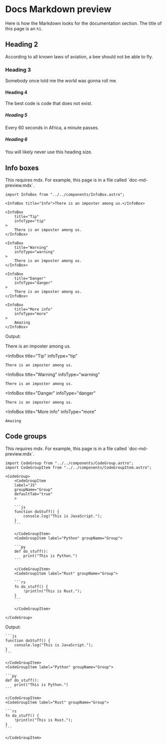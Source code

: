 
# Docs Markdown preview

Here is how the Markdown looks for the documentation section. The title of this page is an `h1`.

## Heading 2

According to all known laws of aviation, a bee should not be able to fly.

### Heading 3

Somebody once told me the world was gonna roll me.

#### Heading 4

The best code is code that does not exist.

##### Heading 5

Every 60 seconds in Africa, a minute passes.

##### Heading 6

You will likely never use this heading size.

## Info boxes

<InfoBox title="Note">
	<p>This requires mdx. For example, this page is in a file called `doc-md-preview.mdx`.</p>
</InfoBox>

```mdx
import InfoBox from "../../components/InfoBox.astro";

<InfoBox title="Info">There is an imposter among us.</InfoBox>

<InfoBox
	title="Tip"
	infoType="tip"
>
	There is an imposter among us.
</InfoBox>

<InfoBox
	title="Warning"
	infoType="warning"
>
	There is an imposter among us.
</InfoBox>

<InfoBox
	title="Danger"
	infoType="danger"
>
	There is an imposter among us.
</InfoBox>

<InfoBox
	title="More info"
	infoType="more"
>
	Amazing
</InfoBox>
```

Output:

<InfoBox title="Info">There is an imposter among us.</InfoBox>

<InfoBox
	title="Tip"
	infoType="tip"
>
	There is an imposter among us.
</InfoBox>

<InfoBox
	title="Warning"
	infoType="warning"
>
	There is an imposter among us.
</InfoBox>

<InfoBox
	title="Danger"
	infoType="danger"
>
	There is an imposter among us.
</InfoBox>

<InfoBox
	title="More info"
	infoType="more"
>
	Amazing
</InfoBox>

## Code groups

<InfoBox title="Note">
	<p>This requires mdx. For example, this page is in a file called `doc-md-preview.mdx`.</p>
</InfoBox>

````mdx
import CodeGroup from "../../components/CodeGroup.astro";
import CodeGroupItem from "../../components/CodeGroupItem.astro";

<CodeGroup>
	<CodeGroupItem
	label="JS"
	groupName="Group"
	defaultTab="true"
	>

    ```js
    function doStuff() {
    	console.log("This is JavaScript.");
    }
    ```

    </CodeGroupItem>
    <CodeGroupItem label="Python" groupName="Group">

    ```py
    def do_stuff():
    	print("This is Python.")
    ```

    </CodeGroupItem>
    <CodeGroupItem label="Rust" groupName="Group">

    ```rs
    fn do_stuff() {
    	!println("This is Rust.");
    }
    ```

    </CodeGroupItem>

</CodeGroup>
````

Output:

<CodeGroup>
	<CodeGroupItem
	label="JS"
	groupName="Group"
	defaultTab="true"
	>

    ```js
    function doStuff() {
    	console.log("This is JavaScript.");
    }
    ```

    </CodeGroupItem>
    <CodeGroupItem label="Python" groupName="Group">

    ```py
    def do_stuff():
    	print("This is Python.")
    ```

    </CodeGroupItem>
    <CodeGroupItem label="Rust" groupName="Group">

    ```rs
    fn do_stuff() {
    	!println("This is Rust.");
    }
    ```

    </CodeGroupItem>

</CodeGroup>
